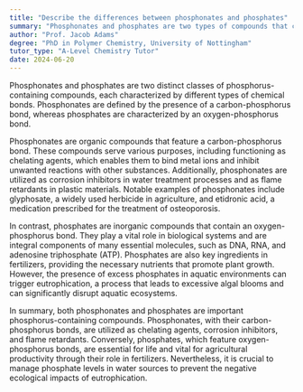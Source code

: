 ```yaml
---
title: "Describe the differences between phosphonates and phosphates"
summary: "Phosphonates and phosphates are two types of compounds that contain phosphorus. Phosphonates have a carbon-phosphorus bond, while phosphates have an oxygen-phosphorus bond."
author: "Prof. Jacob Adams"
degree: "PhD in Polymer Chemistry, University of Nottingham"
tutor_type: "A-Level Chemistry Tutor"
date: 2024-06-20
---
```


Phosphonates and phosphates are two distinct classes of phosphorus-containing compounds, each characterized by different types of chemical bonds. Phosphonates are defined by the presence of a carbon-phosphorus bond, whereas phosphates are characterized by an oxygen-phosphorus bond.

Phosphonates are organic compounds that feature a carbon-phosphorus bond. These compounds serve various purposes, including functioning as chelating agents, which enables them to bind metal ions and inhibit unwanted reactions with other substances. Additionally, phosphonates are utilized as corrosion inhibitors in water treatment processes and as flame retardants in plastic materials. Notable examples of phosphonates include glyphosate, a widely used herbicide in agriculture, and etidronic acid, a medication prescribed for the treatment of osteoporosis.

In contrast, phosphates are inorganic compounds that contain an oxygen-phosphorus bond. They play a vital role in biological systems and are integral components of many essential molecules, such as DNA, RNA, and adenosine triphosphate (ATP). Phosphates are also key ingredients in fertilizers, providing the necessary nutrients that promote plant growth. However, the presence of excess phosphates in aquatic environments can trigger eutrophication, a process that leads to excessive algal blooms and can significantly disrupt aquatic ecosystems.

In summary, both phosphonates and phosphates are important phosphorus-containing compounds. Phosphonates, with their carbon-phosphorus bonds, are utilized as chelating agents, corrosion inhibitors, and flame retardants. Conversely, phosphates, which feature oxygen-phosphorus bonds, are essential for life and vital for agricultural productivity through their role in fertilizers. Nevertheless, it is crucial to manage phosphate levels in water sources to prevent the negative ecological impacts of eutrophication.
    